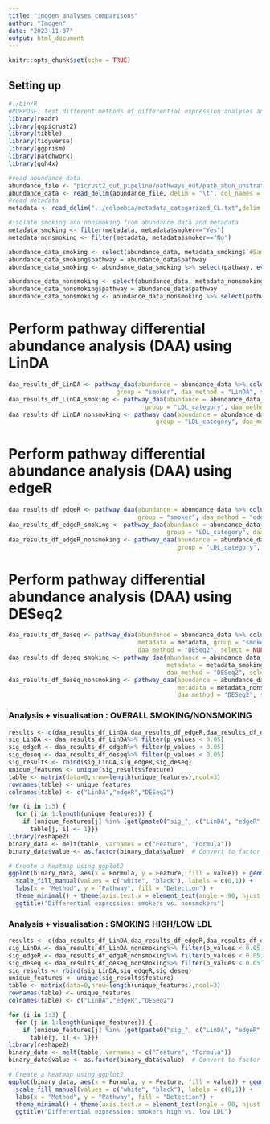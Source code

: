 ```yaml
---
title: "imogen_analyses_comparisons"
author: "Imogen"
date: "2023-11-07"
output: html_document
---
```


```r
knitr::opts_chunk$set(echo = TRUE)
```

## Setting up

```r
#!/bin/R
#PURPOSE: test different methods of differential expression analyses and compare top hits
library(readr)
library(ggpicrust2)
library(tibble)
library(tidyverse)
library(ggprism)
library(patchwork)
library(ggh4x)

#read abundance data
abundance_file <- "picrust2_out_pipeline/pathways_out/path_abun_unstrat.tsv"
abundance_data <- read_delim(abundance_file, delim = "\t", col_names = TRUE, trim_ws = TRUE) %>% as.data.frame()
#read metadata
metadata <- read_delim("../colombia/metadata_categorized_CL.txt",delim = "\t",escape_double = FALSE,trim_ws = TRUE,show_col_types = FALSE)

#isolate smoking and nonsmoking from abundance data and metadata
metadata_smoking <- filter(metadata, metadata$smoker=="Yes")
metadata_nonsmoking <- filter(metadata, metadata$smoker=="No")

abundance_data_smoking <- select(abundance_data, metadata_smoking$`#SampleID`)
abundance_data_smoking$pathway = abundance_data$pathway
abundance_data_smoking <- abundance_data_smoking %>% select(pathway, everything())

abundance_data_nonsmoking <- select(abundance_data, metadata_nonsmoking$`#SampleID`)
abundance_data_nonsmoking$pathway = abundance_data$pathway
abundance_data_nonsmoking <- abundance_data_nonsmoking %>% select(pathway, everything())
```
# Perform pathway differential abundance analysis (DAA) using LinDA
```r
daa_results_df_LinDA <- pathway_daa(abundance = abundance_data %>% column_to_rownames("pathway"), metadata = metadata, 
                              group = "smoker", daa_method = "LinDA", select = NULL, reference = NULL) 
daa_results_df_LinDA_smoking <- pathway_daa(abundance = abundance_data_smoking%>% column_to_rownames("pathway"), metadata = metadata_smoking, 
                                      group = "LDL_category", daa_method = "LinDA", select = NULL, reference = NULL) 
daa_results_df_LinDA_nonsmoking <- pathway_daa(abundance = abundance_data_nonsmoking %>% column_to_rownames("pathway"), metadata = metadata_nonsmoking, 
                                         group = "LDL_category", daa_method = "LinDA", select = NULL, reference = NULL)
```
# Perform pathway differential abundance analysis (DAA) using edgeR
```r
daa_results_df_edgeR <- pathway_daa(abundance = abundance_data %>% column_to_rownames("pathway"), metadata = metadata, 
                                    group = "smoker", daa_method = "edgeR", select = NULL, reference = NULL) 
daa_results_df_edgeR_smoking <- pathway_daa(abundance = abundance_data_smoking%>% column_to_rownames("pathway"), metadata = metadata_smoking, 
                                            group = "LDL_category", daa_method = "edgeR", select = NULL, reference = NULL) 
daa_results_df_edgeR_nonsmoking <- pathway_daa(abundance = abundance_data_nonsmoking %>% column_to_rownames("pathway"), metadata = metadata_nonsmoking, 
                                               group = "LDL_category", daa_method = "edgeR", select = NULL, reference = NULL)
```
# Perform pathway differential abundance analysis (DAA) using DESeq2
```r
daa_results_df_deseq <- pathway_daa(abundance = abundance_data %>% column_to_rownames("pathway"), 
                                    metadata = metadata, group = "smoker", 
                                    daa_method = "DESeq2", select = NULL, reference = NULL) 
daa_results_df_deseq_smoking <- pathway_daa(abundance = abundance_data_smoking%>% column_to_rownames("pathway"), 
                                            metadata = metadata_smoking, group = "LDL_category", 
                                            daa_method = "DESeq2", select = NULL, reference = NULL) 
daa_results_df_deseq_nonsmoking <- pathway_daa(abundance = abundance_data_nonsmoking %>% column_to_rownames("pathway"), 
                                               metadata = metadata_nonsmoking, group = "LDL_category", 
                                               daa_method = "DESeq2", select = NULL, reference = NULL)
```

### Analysis + visualisation : OVERALL SMOKING/NONSMOKING
```r
results <- c(daa_results_df_LinDA,daa_results_df_edgeR,daa_results_df_deseq)
sig_LinDA <- daa_results_df_LinDA%>% filter(p_values < 0.05)
sig_edgeR <- daa_results_df_edgeR%>% filter(p_values < 0.05)
sig_deseq <- daa_results_df_deseq%>% filter(p_values < 0.05)
sig_results <- rbind(sig_LinDA,sig_edgeR,sig_deseq)
unique_features <- unique(sig_results$feature)
table <- matrix(data=0,nrow=length(unique_features),ncol=3)
rownames(table) <- unique_features
colnames(table) <- c("LinDA","edgeR","DESeq2")

for (i in 1:3) {
  for (j in 1:length(unique_features)) {
    if (unique_features[j] %in% (get(paste0("sig_", c("LinDA", "edgeR", "deseq")[i])))[,1]) {
      table[j, i] <- 1}}}
library(reshape2)
binary_data <- melt(table, varnames = c("Feature", "Formula"))
binary_data$value <- as.factor(binary_data$value)  # Convert to factor

# Create a heatmap using ggplot2
ggplot(binary_data, aes(x = Formula, y = Feature, fill = value)) + geom_tile() +
  scale_fill_manual(values = c("white", "black"), labels = c(0,1)) +
  labs(x = "Method", y = "Pathway", fill = "Detection") +
  theme_minimal() + theme(axis.text.x = element_text(angle = 90, hjust = 1)) + 
  ggtitle("Differential expression: smokers vs. nonsmokers")

```

### Analysis + visualisation : SMOKING HIGH/LOW LDL
```r
results <- c(daa_results_df_LinDA,daa_results_df_edgeR,daa_results_df_deseq)
sig_LinDA <- daa_results_df_LinDA_nonsmoking%>% filter(p_values < 0.05)
sig_edgeR <- daa_results_df_edgeR_nonsmoking%>% filter(p_values < 0.05)
sig_deseq <- daa_results_df_deseq_nonsmoking%>% filter(p_values < 0.05)
sig_results <- rbind(sig_LinDA,sig_edgeR,sig_deseq)
unique_features <- unique(sig_results$feature)
table <- matrix(data=0,nrow=length(unique_features),ncol=3)
rownames(table) <- unique_features
colnames(table) <- c("LinDA","edgeR","DESeq2")

for (i in 1:3) {
  for (j in 1:length(unique_features)) {
    if (unique_features[j] %in% (get(paste0("sig_", c("LinDA", "edgeR", "deseq")[i])))[,1]) {
      table[j, i] <- 1}}}
library(reshape2)
binary_data <- melt(table, varnames = c("Feature", "Formula"))
binary_data$value <- as.factor(binary_data$value)  # Convert to factor

# Create a heatmap using ggplot2
ggplot(binary_data, aes(x = Formula, y = Feature, fill = value)) + geom_tile() +
  scale_fill_manual(values = c("white", "black"), labels = c(0,1)) +
  labs(x = "Method", y = "Pathway", fill = "Detection") +
  theme_minimal() + theme(axis.text.x = element_text(angle = 90, hjust = 1)) + 
  ggtitle("Differential expression: smokers high vs. low LDL")

```

